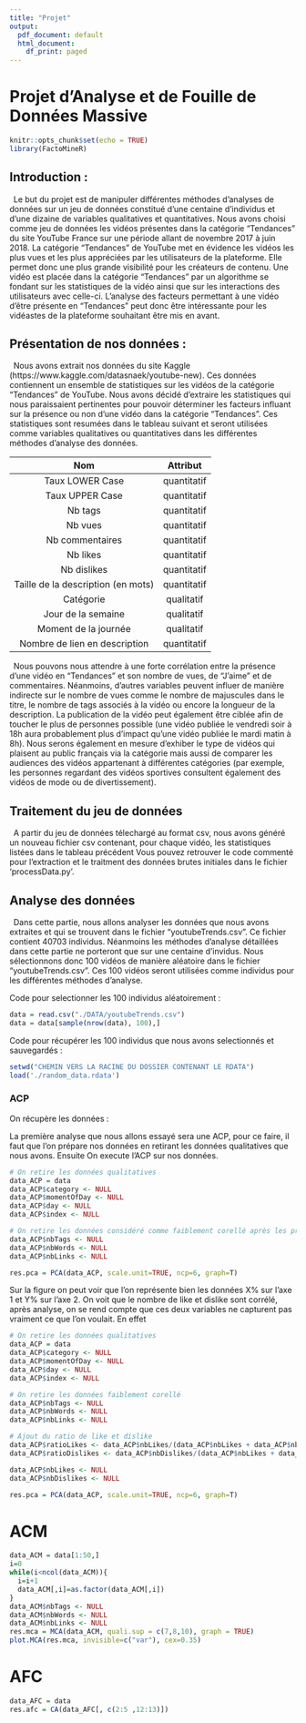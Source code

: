 ```yaml
---
title: "Projet"
output:
  pdf_document: default
  html_document:
    df_print: paged
---
```


# Projet d'Analyse et de Fouille de Données Massive

```r
knitr::opts_chunk$set(echo = TRUE)
library(FactoMineR)
```
## Introduction :
&ensp;Le but du projet est de manipuler différentes méthodes d'analyses de données sur un jeu de données constitué d'une centaine d'individus et d'une dizaine de variables qualitatives et quantitatives. Nous avons choisi comme jeu de données les vidéos présentes dans la catégorie "Tendances" du site YouTube France sur une période allant de novembre 2017 à juin 2018. La catégorie "Tendances" de YouTube met en évidence les vidéos les plus vues et les plus appréciées par les utilisateurs de la plateforme. Elle permet donc une plus grande visibilité pour les créateurs de contenu. Une vidéo est placée dans la catégorie "Tendances" par un algorithme se fondant sur les statistiques de la vidéo ainsi que sur les interactions des utilisateurs avec celle-ci. L'analyse des facteurs permettant à une vidéo d'être présente en "Tendances" peut donc être intéressante pour les vidéastes de la plateforme souhaitant être mis en avant. 

## Présentation de nos données :

&ensp;Nous avons extrait nos données du site Kaggle (https://www.kaggle.com/datasnaek/youtube-new). Ces données contiennent un ensemble de statistiques sur les vidéos de la catégorie "Tendances" de YouTube. Nous avons décidé d'extraire les statistiques qui nous paraissaient pertinentes pour pouvoir déterminer les facteurs influant sur la présence ou non d'une vidéo dans la catégorie "Tendances". Ces statistiques sont resumées dans le tableau suivant et seront utilisées comme variables qualitatives ou quantitatives dans les différentes méthodes d'analyse des données.

|                 Nom                |   Attribut  |
|:----------------------------------:|:-----------:|
|           Taux LOWER Case          | quantitatif |
|           Taux UPPER Case          | quantitatif |
|               Nb tags              | quantitatif |
|               Nb vues              | quantitatif |
|           Nb commentaires          | quantitatif |
|              Nb likes              | quantitatif |
|             Nb dislikes            | quantitatif |
|Taille de la  description (en mots) | quantitatif |
|              Catégorie             |  qualitatif |
| Jour de la semaine                 |  qualitatif |
|        Moment de la  journée       |  qualitatif |
|    Nombre de lien en description   | quantitatif |

&ensp;Nous pouvons nous attendre à une forte corrélation entre la présence d'une vidéo en "Tendances" et son nombre de vues, de "J'aime" et de commentaires. Néanmoins, d'autres variables peuvent influer de manière indirecte sur le nombre de vues comme le nombre de majuscules dans le titre, le nombre de tags associés à la vidéo ou encore la longueur de la description. La publication de la vidéo peut également être ciblée afin de toucher le plus de personnes possible (une vidéo publiée le vendredi soir à 18h aura probablement plus d'impact qu'une vidéo publiée le mardi matin à 8h). Nous serons également en mesure d'exhiber le type de vidéos qui plaisent au public français via la catégorie mais aussi de comparer les audiences des vidéos appartenant à différentes catégories (par exemple, les personnes regardant des vidéos sportives consultent également des vidéos de mode ou de divertissement). 

## Traitement du jeu de données
&ensp;A partir du jeu de données télechargé au format csv, nous avons généré un nouveau fichier csv contenant, pour chaque vidéo, les statistiques listées dans le tableau précédent Vous pouvez retrouver le code commenté pour l'extraction et le traitment des données brutes initiales dans le fichier 'processData.py'.

## Analyse des données
&ensp;Dans cette partie, nous allons analyser les données que nous avons extraites et qui se trouvent dans le fichier "youtubeTrends.csv". Ce fichier contient 40703 individus. Néanmoins les méthodes d'analyse détaillées dans cette partie ne porteront que sur une centaine d'invidus. Nous sélectionnons donc 100 vidéos de manière aléatoire dans le fichier "youtubeTrends.csv". Ces 100 vidéos seront utilisées comme individus pour les différentes méthodes d'analyse.  

Code pour selectionner les 100 individus aléatoirement :
```r
data = read.csv("./DATA/youtubeTrends.csv")
data = data[sample(nrow(data), 100),]
```

Code pour récupérer les 100 individus que nous avons selectionnés et sauvegardés :
```r
setwd("CHEMIN VERS LA RACINE DU DOSSIER CONTENANT LE RDATA")
load('./random_data.rdata')
```


### ACP
On récupère les données :




La première analyse que nous allons essayé sera une ACP, pour ce faire, il faut que l'on prépare nos données en retirant les données qualitatives que nous avons.
Ensuite On execute l'ACP sur nos données.
```r
# On retire les données qualitatives
data_ACP = data
data_ACP$category <- NULL
data_ACP$momentOfDay <- NULL
data_ACP$day <- NULL
data_ACP$index <- NULL

# On retire les données considéré comme faiblement corellé après les premiers tests 
data_ACP$nbTags <- NULL
data_ACP$nbWords <- NULL
data_ACP$nbLinks <- NULL

res.pca = PCA(data_ACP, scale.unit=TRUE, ncp=6, graph=T)
```

Sur la figure on peut voir que l'on représente bien les données X% sur l'axe 1 et Y% sur l'axe 2.
On voit que le nombre de like et dislike sont corrélé, après analyse, on se rend compte que ces deux variables ne capturent pas vraiment ce que l'on voulait. En effet

```r
# On retire les données qualitatives
data_ACP = data
data_ACP$category <- NULL
data_ACP$momentOfDay <- NULL
data_ACP$day <- NULL
data_ACP$index <- NULL

# On retire les données faiblement corellé
data_ACP$nbTags <- NULL
data_ACP$nbWords <- NULL
data_ACP$nbLinks <- NULL

# Ajout du ratio de like et dislike
data_ACP$ratioLikes <- data_ACP$nbLikes/(data_ACP$nbLikes + data_ACP$nbDislikes)
data_ACP$ratioDislikes <- data_ACP$nbDislikes/(data_ACP$nbLikes + data_ACP$nbDislikes)

data_ACP$nbLikes <- NULL
data_ACP$nbDislikes <- NULL

res.pca = PCA(data_ACP, scale.unit=TRUE, ncp=6, graph=T) 
```

# ACM
```r
data_ACM = data[1:50,]
i=0
while(i<ncol(data_ACM)){
  i=i+1
  data_ACM[,i]=as.factor(data_ACM[,i])
}
data_ACM$nbTags <- NULL
data_ACM$nbWords <- NULL
data_ACM$nbLinks <- NULL
res.mca = MCA(data_ACM, quali.sup = c(7,8,10), graph = TRUE)
plot.MCA(res.mca, invisible=c("var"), cex=0.35)
```

# AFC
```r
data_AFC = data
res.afc = CA(data_AFC[, c(2:5 ,12:13)])
```



